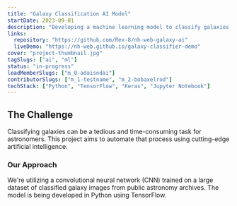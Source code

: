 ```yaml
---
title: "Galaxy Classification AI Model"
startDate: 2023-09-01
description: "Developing a machine learning model to classify galaxies from telescopic images."
links:
  repository: "https://github.com/Rex-8/nh-web-galaxy-ai"
  liveDemo: "https://nh-web.github.io/galaxy-classifier-demo"
cover: "project-thumbnail.jpg"
tagSlugs: ["ai", "ml"]
status: "in-progress"
leadMemberSlugs: ["m_0-adaisndai"]
contributorSlugs: ["m_1-testname", "m_2-bobaxelrod"]
techStack: ["Python", "TensorFlow", "Keras", "Jupyter Notebook"]
---
```


## The Challenge

Classifying galaxies can be a tedious and time-consuming task for astronomers. This project aims to automate that process using cutting-edge artificial intelligence.

### Our Approach

We're utilizing a convolutional neural network (CNN) trained on a large dataset of classified galaxy images from public astronomy archives. The model is being developed in Python using TensorFlow.
